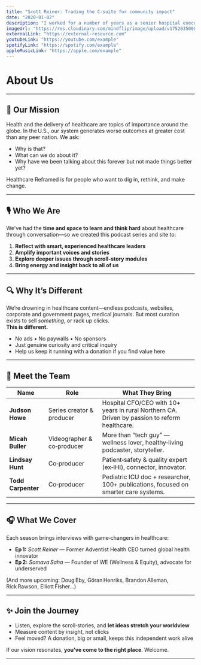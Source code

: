 ```yaml
---
title: "Scott Reiner: Trading the C-suite for community impact"
date: "2020-01-02"
description: "I worked for a number of years as a senior hospital executive for Adventist Health, a $5 billion system in the western US.  Our guest in this episode, Scott Reiner, was the CEO of that system until, at the peak of his career, he walked away to launch a pair of social ventures working to reframe the approach to healthcare in rural southern Africa. In his time at Adventist Health, Scott completely changed the way that I think about healthcare, and I had always wanted to have a chance to sit down with him and hear his take on his journey and on healthcare in general. I hope that you find our conversation as interesting and inspiring as I did."
imageUrl: "https://res.cloudinary.com/mindflip/image/upload/v1752035000/healthcare%20reframed/Episodes/001_Scott_Reiner/EAA2BA93-D844-46EA-BB63-33F0BB69D207_r7lgtu.jpg"
externalLink: "https://external-resource.com"
youtubeLink: "https://youtube.com/example"
spotifyLink: "https://spotify.com/example"
appleMusicLink: "https://apple.com/example"
---
```

 
# About Us

---

## 🧭 Our Mission

Health and the delivery of healthcare are topics of importance around the globe. In the U.S., our system generates worse outcomes at greater cost than any peer nation. We ask:

- Why is that?  
- What can we do about it?  
- Why have we been talking about this forever but not made things better yet?

Healthcare Reframed is for people who want to dig in, rethink, and make change.

---

## 🎙️ Who We Are

We've had the **time and space to learn and think hard** about healthcare through conversation—so we created this podcast series and site to:

1. **Reflect with smart, experienced healthcare leaders**  
2. **Amplify important voices and stories**  
3. **Explore deeper issues through scroll‑story modules**  
4. **Bring energy and insight back to all of us**

---

## 🔍 Why It’s Different

We’re drowning in healthcare content—endless podcasts, websites, corporate and government pages, medical journals. But most curation exists to sell *something*, or rack up clicks.  
**This is different.**

- No ads • No paywalls • No sponsors  
- Just genuine curiosity and critical inquiry  
- Help us keep it running with a donation if you find value here

---

## 👥 Meet the Team

| Name | Role | What They Bring |
|------|------|-----------------|
| **Judson Howe** | Series creator & producer | Hospital CFO/CEO with 10+ years in rural Northern CA. Driven by passion to reform healthcare. |
| **Micah Buller** | Videographer & co‑producer | More than “tech guy” — wellness lover, healthy‑living podcaster, storyteller. |
| **Lindsay Hunt** | Co‑producer | Patient‑safety & quality expert (ex‑IHI), connector, innovator. |
| **Todd Carpenter** | Co‑producer | Pediatric ICU doc + researcher, 100+ publications, focused on smarter care systems. |

---

## 🎧 What We Cover

Each season brings interviews with game‑changers in healthcare:

- **Ep 1:** *Scott Reiner* — Former Adventist Health CEO turned global health innovator  
- **Ep 2:** *Somava Saha* — Founder of WE (Wellness & Equity), advocate for underserved  

(And more upcoming: Doug Eby, Göran Henriks, Brandon Alleman, Rick Rawson, Elliott Fisher…)

---

## ✨ Join the Journey

- Listen, explore the scroll‑stories, and **let ideas stretch your worldview**  
- Measure content by insight, not clicks  
- Feel moved? A donation, big or small, keeps this independent work alive

If our vision resonates, **you’ve come to the right place**. Welcome.

---